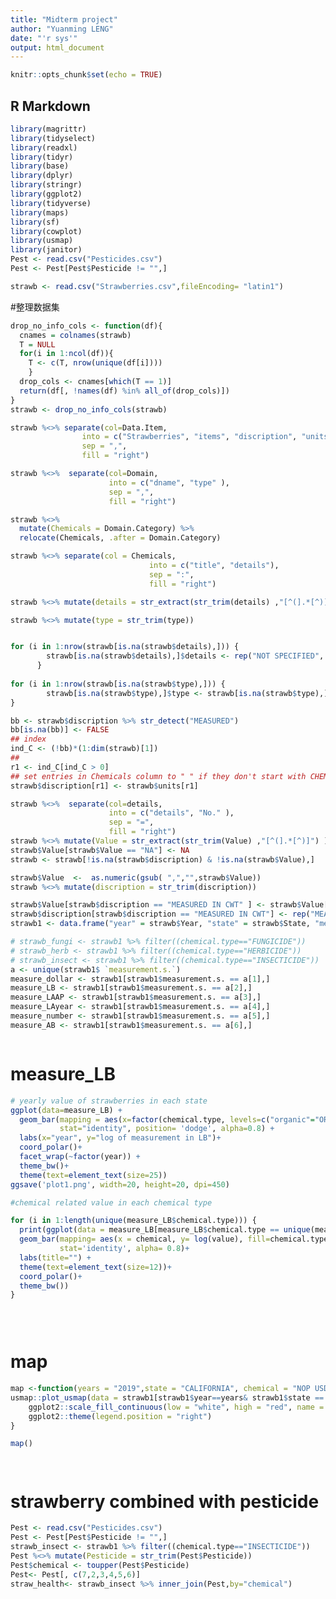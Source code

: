 ```yaml
---
title: "Midterm project"
author: "Yuanming LENG"
date: "'r sys'"
output: html_document
---
```


```r
knitr::opts_chunk$set(echo = TRUE)
```

## R Markdown

```r
library(magrittr)
library(tidyselect)
library(readxl)
library(tidyr)
library(base)
library(dplyr)
library(stringr)
library(ggplot2)
library(tidyverse)
library(maps)
library(sf)
library(cowplot)
library(usmap)
library(janitor)
Pest <- read.csv("Pesticides.csv")
Pest <- Pest[Pest$Pesticide != "",]

strawb <- read.csv("Strawberries.csv",fileEncoding= "latin1")
```

#整理数据集
```r
drop_no_info_cols <- function(df){
  cnames = colnames(strawb)
  T = NULL
  for(i in 1:ncol(df)){ 
    T <- c(T, nrow(unique(df[i])))
    }
  drop_cols <- cnames[which(T == 1)]
  return(df[, !names(df) %in% all_of(drop_cols)])
}
strawb <- drop_no_info_cols(strawb)

strawb %<>% separate(col=Data.Item,
                into = c("Strawberries", "items", "discription", "units"),
                sep = ",",
                fill = "right")

strawb %<>%  separate(col=Domain,
                      into = c("dname", "type" ), 
                      sep = ",", 
                      fill = "right")

strawb %<>% 
  mutate(Chemicals = Domain.Category) %>% 
  relocate(Chemicals, .after = Domain.Category) 

strawb %<>% separate(col = Chemicals,
                               into = c("title", "details"),
                               sep = ":",
                               fill = "right")

strawb %<>% mutate(details = str_extract(str_trim(details) ,"[^(].*[^)]") )

strawb %<>% mutate(type = str_trim(type))


for (i in 1:nrow(strawb[is.na(strawb$details),])) {
        strawb[is.na(strawb$details),]$details <- rep("NOT SPECIFIED", nrow(strawb[is.na(strawb$details),]))
      }
   
for (i in 1:nrow(strawb[is.na(strawb$type),])) {
        strawb[is.na(strawb$type),]$type <- strawb[is.na(strawb$type),]$dname
}

bb <- strawb$discription %>% str_detect("MEASURED")
bb[is.na(bb)] <- FALSE
## index 
ind_C <- (!bb)*(1:dim(strawb)[1])
## 
r1 <- ind_C[ind_C > 0]
## set entries in Chemicals column to " " if they don't start with CHEM
strawb$discription[r1] <- strawb$units[r1]

strawb %<>%  separate(col=details,
                      into = c("details", "No." ), 
                      sep = "=", 
                      fill = "right")
strawb %<>% mutate(Value = str_extract(str_trim(Value) ,"[^(].*[^)]") )
strawb$Value[strawb$Value == "NA"] <- NA
strawb <- strawb[!is.na(strawb$discription) & !is.na(strawb$Value),]

strawb$Value  <-  as.numeric(gsub( ",","",strawb$Value))
strawb %<>% mutate(discription = str_trim(discription))

strawb$Value[strawb$discription == "MEASURED IN CWT" ] <- strawb$Value[strawb$discription == "MEASURED IN CWT" ]*100
strawb$discription[strawb$discription == "MEASURED IN CWT"] <- rep("MEASURED IN LB", length(strawb$discription[strawb$discription == "MEASURED IN CWT" ]))
strawb1 <- data.frame("year" = strawb$Year, "state" = strawb$State, "measurement(s)" = strawb$discription, "chemical" = strawb$details, "chemical.type" = strawb$type, "value" = strawb$Value)
```



```r
# strawb_fungi <- strawb1 %>% filter((chemical.type=="FUNGICIDE"))
# strawb_herb <- strawb1 %>% filter((chemical.type=="HERBICIDE"))
# strawb_insect <- strawb1 %>% filter((chemical.type=="INSECTICIDE"))
a <- unique(strawb1$ `measurement.s.`)
measure_dollar <- strawb1[strawb1$measurement.s. == a[1],]
measure_LB <- strawb1[strawb1$measurement.s. == a[2],]
measure_LAAP <- strawb1[strawb1$measurement.s. == a[3],]
measure_LAyear <- strawb1[strawb1$measurement.s. == a[4],]
measure_number <- strawb1[strawb1$measurement.s. == a[5],]
measure_AB <- strawb1[strawb1$measurement.s. == a[6],]



```


# measure_LB
```r

# yearly value of strawberries in each state
ggplot(data=measure_LB) +
  geom_bar(mapping = aes(x=factor(chemical.type, levels=c("organic"="ORGANIC STATUS", "fungi"="FUNGICIDE", "herb"="HERBICIDE", "insect"="INSECTICIDE", "other" = "OTHER", "fert"="FERTILIZER")), y=log(value), fill=state), 
           stat="identity", position= 'dodge', alpha=0.8) +
  labs(x="year", y="log of measurement in LB")+
  coord_polar()+
  facet_wrap(~factor(year)) +
  theme_bw()+
  theme(text=element_text(size=25))
ggsave('plot1.png', width=20, height=20, dpi=450)

#chemical related value in each chemical type

for (i in 1:length(unique(measure_LB$chemical.type))) {
  print(ggplot(data = measure_LB[measure_LB$chemical.type == unique(measure_LB$chemical.type)[i],])+ 
  geom_bar(mapping= aes(x = chemical, y= log(value), fill=chemical.type), 
           stat='identity', alpha= 0.8)+
  labs(title="") +
  theme(text=element_text(size=12))+
  coord_polar()+
  theme_bw())
}


  


```

# map
```r

map <-function(years = "2019",state = "CALIFORNIA", chemical = "NOP USDA CERTIFIED", measurement = "MEASURED IN LB"){
usmap::plot_usmap(data = strawb1[strawb1$year==years& strawb1$state == state& strawb1$chemical == chemical & strawb1$`measurement.s.` == measurement,], values = "value", color = "red") +
    ggplot2::scale_fill_continuous(low = "white", high = "red", name = "", label = scales::comma)+ 
    ggplot2::theme(legend.position = "right")
}

map()




```


# strawberry combined with pesticide
```r
Pest <- read.csv("Pesticides.csv")
Pest <- Pest[Pest$Pesticide != "",]
strawb_insect <- strawb1 %>% filter((chemical.type=="INSECTICIDE"))
Pest %<>% mutate(Pesticide = str_trim(Pest$Pesticide))
Pest$chemical <- toupper(Pest$Pesticide)
Pest<- Pest[, c(7,2,3,4,5,6)]
straw_health<- strawb_insect %>% inner_join(Pest,by="chemical")








```
